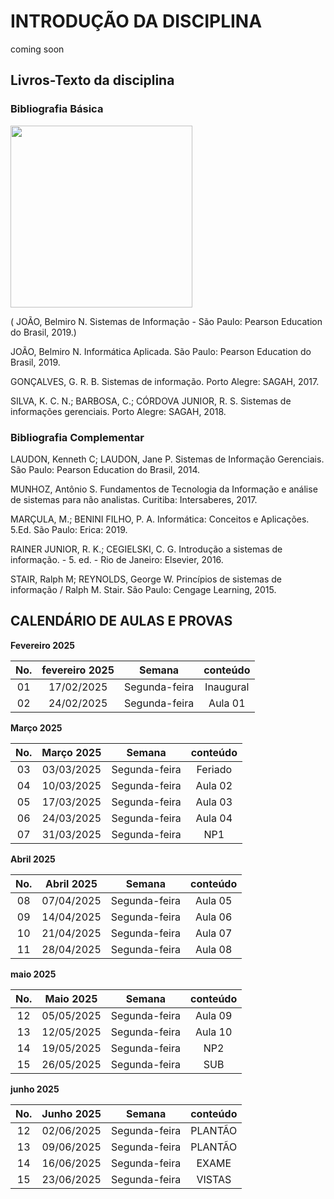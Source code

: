 # INTRODUÇÃO DA DISCIPLINA {.unnumbered}

coming soon

## Livros-Texto da disciplina

### Bibliografia Básica

![](images/livros/livro-SistemasDeInformação-BelmiroNascimentoJoao-2ed-person.jpg){width="291"}

( JOÃO, Belmiro N. Sistemas de Informação - São Paulo: Pearson Education do Brasil, 2019.)

JOÃO, Belmiro N. Informática Aplicada. São Paulo: Pearson Education do Brasil, 2019.

GONÇALVES, G. R. B. Sistemas de informação. Porto Alegre: SAGAH, 2017.

SILVA, K. C. N.; BARBOSA, C.; CÓRDOVA JUNIOR, R. S. Sistemas de informações gerenciais. Porto Alegre: SAGAH, 2018.

### Bibliografia Complementar

LAUDON, Kenneth C; LAUDON, Jane P. Sistemas de Informação Gerenciais. São Paulo: Pearson Education do Brasil, 2014.

MUNHOZ, Antônio S. Fundamentos de Tecnologia da Informação e análise de sistemas para não analistas. Curitiba: Intersaberes, 2017.

MARÇULA, M.; BENINI FILHO, P. A. Informática: Conceitos e Aplicações. 5.Ed. São Paulo: Erica: 2019.

RAINER JUNIOR, R. K.; CEGIELSKI, C. G. Introdução a sistemas de informação. - 5. ed. - Rio de Janeiro: Elsevier, 2016.

STAIR, Ralph M; REYNOLDS, George W. Princípios de sistemas de informação / Ralph M. Stair. São Paulo: Cengage Learning, 2015.

## CALENDÁRIO DE AULAS E PROVAS

**Fevereiro 2025**

| No. | fevereiro 2025 |    Semana     | conteúdo  |
|:---:|:--------------:|:-------------:|:---------:|
| 01  |   17/02/2025   | Segunda-feira | Inaugural |
| 02  |   24/02/2025   | Segunda-feira |  Aula 01  |

**Março 2025**

| No. | Março 2025 |    Semana     | conteúdo |
|:---:|:----------:|:-------------:|:--------:|
| 03  | 03/03/2025 | Segunda-feira | Feriado  |
| 04  | 10/03/2025 | Segunda-feira | Aula 02  |
| 05  | 17/03/2025 | Segunda-feira | Aula 03  |
| 06  | 24/03/2025 | Segunda-feira | Aula 04  |
| 07  | 31/03/2025 | Segunda-feira |   NP1    |

**Abril 2025**

| No. | Abril 2025 |    Semana     | conteúdo |
|:---:|:----------:|:-------------:|:--------:|
| 08  | 07/04/2025 | Segunda-feira | Aula 05  |
| 09  | 14/04/2025 | Segunda-feira | Aula 06  |
| 10  | 21/04/2025 | Segunda-feira | Aula 07  |
| 11  | 28/04/2025 | Segunda-feira | Aula 08  |

**maio 2025**

| No. | Maio 2025  |    Semana     | conteúdo |
|:---:|:----------:|:-------------:|:--------:|
| 12  | 05/05/2025 | Segunda-feira | Aula 09  |
| 13  | 12/05/2025 | Segunda-feira | Aula 10  |
| 14  | 19/05/2025 | Segunda-feira |   NP2    |
| 15  | 26/05/2025 | Segunda-feira |   SUB    |

**junho 2025**

| No. | Junho 2025 |    Semana     | conteúdo |
|:---:|:----------:|:-------------:|:--------:|
| 12  | 02/06/2025 | Segunda-feira | PLANTÃO  |
| 13  | 09/06/2025 | Segunda-feira | PLANTÃO  |
| 14  | 16/06/2025 | Segunda-feira |  EXAME   |
| 15  | 23/06/2025 | Segunda-feira |  VISTAS  |



